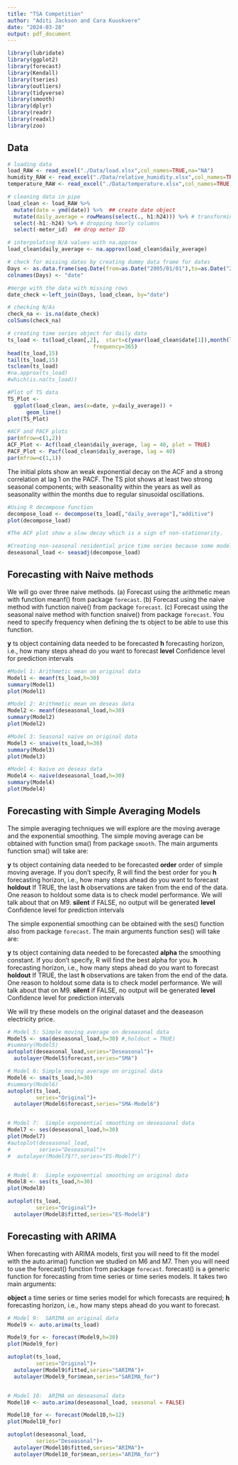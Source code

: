 ```yaml
---
title: "TSA Competition"
author: "Aditi Jackson and Cara Kuuskvere"
date: "2024-03-28"
output: pdf_document
---
```


```r
library(lubridate)
library(ggplot2)
library(forecast)
library(Kendall)
library(tseries)
library(outliers)
library(tidyverse)
library(smooth)
library(dplyr)
library(readr)
library(readxl)
library(zoo)

```

## Data

```r

# loading data
load_RAW <- read_excel("./Data/load.xlsx",col_names=TRUE,na="NA")
humidity_RAW <- read_excel("./Data/relative_humidity.xlsx",col_names=TRUE)
temperature_RAW <- read_excel("./Data/temperature.xlsx",col_names=TRUE)

# cleaning data in pipe
load_clean <- load_RAW %>%
  mutate(date = ymd(date)) %>%  ## create date object
  mutate(daily_average = rowMeans(select(., h1:h24))) %>% # transforming hourly data into daily data
  select(-h1:-h24) %>% # dropping hourly columns
  select(-meter_id)  ## drop meter ID

# interpolating N/A values with na.approx
load_clean$daily_average <- na.approx(load_clean$daily_average)

# check for missing dates by creating dummy data frame for dates
Days <- as.data.frame(seq.Date(from=as.Date("2005/01/01"),to=as.Date("2011/06/30"), by ="day"))
colnames(Days) <- "date"

#merge with the data with missing rows
date_check <-left_join(Days, load_clean, by="date")

# checking N/As
check_na <- is.na(date_check)
colSums(check_na) 

```

```r

# creating time series object for daily data
ts_load <- ts(load_clean[,2],  start=c(year(load_clean$date[1]),month(load_clean$date[1]),day(load_clean$date[1])),
                           frequency=365)
head(ts_load,15)
tail(ts_load,15)  
tsclean(ts_load)
#na.approx(ts_load)
#which(is.na(ts_load))
```

```r
#Plot of TS data
TS_Plot <- 
  ggplot(load_clean, aes(x=date, y=daily_average)) +
      geom_line()
plot(TS_Plot)

#ACF and PACF plots
par(mfrow=c(1,2))
ACF_Plot <- Acf(load_clean$daily_average, lag = 40, plot = TRUE)
PACF_Plot <- Pacf(load_clean$daily_average, lag = 40)
par(mfrow=c(1,1))

```
The initial plots show an weak exponential decay on the ACF and a strong correlation at lag 1 on the PACF. The TS plot shows at least two strong seasonal components; with seasonality within the years as well as seasonality within the months due to regular sinusoidal oscillations. 

```r
#Using R decompose function
decompose_load <- decompose(ts_load[,"daily_average"],"additive")
plot(decompose_load)

#The ACF plot show a slow decay which is a sign of non-stationarity.

#Creating non-seasonal residential price time series because some models can't handle seasonality
deseasonal_load <- seasadj(decompose_load)  

```
## Forecasting with Naive methods

We will go over three naive methods.
(a) Forecast using the arithmetic mean with function meanf() from package `forecast`.
(b) Forecast using the naive method with function naive() from package `forecast`.
(c) Forecast using the seasonal naive method with function snaive() from package `forecast`. You need to specify frequency when defining the ts object to be able to use this function.

**y** ts object containing data needed to be forecasted
**h** forecasting horizon, i.e., how many steps ahead do you want to forecast
**level** Confidence level for prediction intervals


```r
#Model 1: Arithmetic mean on original data
Model1 <- meanf(ts_load,h=30)
summary(Model1)
plot(Model1)

#Model 2: Arithmetic mean on deseas data
Model2 <- meanf(deseasonal_load,h=30)
summary(Model2)
plot(Model2)

#Model 3: Seasonal naive on original data
Model3 <- snaive(ts_load,h=30)
summary(Model3)
plot(Model3)

#Model 4: Naive on deseas data
Model4 <- naive(deseasonal_load,h=30)
summary(Model4)
plot(Model4)
```

## Forecasting with Simple Averaging Models

The simple averaging techniques we will explore are the moving average and the exponential smoothing. The simple moving average can be obtained with function sma() from package `smooth`. The main arguments function sma() will take are:

**y** ts object containing data needed to be forecasted
**order** order of simple moving average. If you don't specify, R will find the best order for you
**h** forecasting horizon, i.e., how many steps ahead do you want to forecast
**holdout** If TRUE, the last **h** observations are taken from the end of the data. One reason to holdout some data is to check model performance. We will talk about that on M9.
**silent** if FALSE, no output will be generated
**level** Confidence level for prediction intervals


The simple exponential smoothing can be obtained with the ses() function also from package `forecast`. The main arguments function ses() will take are:

**y** ts object containing data needed to be forecasted
**alpha** the smoothing constant. If you don't specify, R will find the best alpha for you. 
**h** forecasting horizon, i.e., how many steps ahead do you want to forecast
**holdout** If TRUE, the last **h** observations are taken from the end of the data. One reason to holdout some data is to check model performance. We will talk about that on M9.
**silent** if FALSE, no output will be generated
**level** Confidence level for prediction intervals


We will try these models on the original dataset and the deaseason electricity price.

```r
# Model 5: Simple moving average on deseasonal data
Model5 <- sma(deseasonal_load,h=30) #,holdout = TRUE)
#summary(Model5)
autoplot(deseasonal_load,series="Deseasonal")+
  autolayer(Model5$forecast,series="SMA")

# Model 6: Simple moving average on original data
Model6 <- sma(ts_load,h=30)
#summary(Model6)
autoplot(ts_load,
         series="Original")+
  autolayer(Model6$forecast,series="SMA-Model6")


# Model 7:  Simple exponential smoothing on deseasonal data
Model7 <- ses(deseasonal_load,h=30)
plot(Model7)
#autoplot(deseasonal_load,
#         series="Deseasonal")+
#  autolayer(Model7$??,series="ES-Model7")


# Model 8:  Simple exponential smoothing on original data
Model8 <- ses(ts_load,h=30)
plot(Model8)

autoplot(ts_load,
         series="Original")+
  autolayer(Model8$fitted,series="ES-Model8")


```


## Forecasting with ARIMA

When forecasting with ARIMA models, first you will need to fit the model with the auto.arima() function we studied on M6 and M7. Then you will need to use the forecast() function from package `forecast`. forecast() is a generic function for forecasting from time series or time series models. It takes two main arguments:

**object** 	a time series or time series model for which forecasts are required;
**h** forecasting horizon, i.e., how many steps ahead do you want to forecast.

```r

# Model 9:  SARIMA on original data
Model9 <- auto.arima(ts_load)

Model9_for <- forecast(Model9,h=30)
plot(Model9_for)

autoplot(ts_load,
         series="Original")+
  autolayer(Model9$fitted,series="SARIMA")+
  autolayer(Model9_for$mean,series="SARIMA_for")


# Model 10:  ARIMA on deseasonal data
Model10 <- auto.arima(deseasonal_load, seasonal = FALSE)

Model10_for <- forecast(Model10,h=12)
plot(Model10_for)

autoplot(deseasonal_load,
         series="Deseasonal")+
  autolayer(Model10$fitted,series="ARIMA")+
  autolayer(Model10_for$mean,series="ARIMA_for")


```


